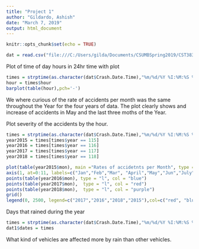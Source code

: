 ```yaml
---
title: "Project 1"
author: "Gildardo, Ashish"
date: "March 7, 2019"
output: html_document
---
```


```r
knitr::opts_chunk$set(echo = TRUE)
```

```r
dat = read.csv("file:///C:/Users/gilda/Documents/CSUMBSpring2019/CST383/Crash_Reporting_-_Drivers_Data.csv")

```

Plot of time of day
hours in 24hr time with plot

```r

times = strptime(as.character(dat$Crash.Date.Time),"%m/%d/%Y %I:%M:%S %p")
hour = times$hour
barplot(table(hour),pch='-')

```

We where curious of the rate of accidents per month was the same throughout the Year for the four years of data. The plot clearly shows and increase of accidents in May and the last three moths of the Year. 

Plot severity of the accidents by the hour. 




```r
times = strptime(as.character(dat$Crash.Date.Time),"%m/%d/%Y %I:%M:%S %p")
year2015 = times[times$year == 115]
year2016 = times[times$year == 116]
year2017 = times[times$year == 117]
year2018 = times[times$year == 118]

plot(table(year2015$mon), main ="Rates of accidetnts per Month", type = "l",xaxt = "n" ,xlab = "Month", ylab = "Number of accidents", ylim = c(1000,2500))
axis(1, at=0:11, labels=c("Jan","Feb","Mar", "April","May","Jun","July","Aug","Sep","Oct","Nov", "Dec"))
points(table(year2016$mon), type = "l", col = "blue")
points(table(year2017$mon),  type = "l", col = "red")
points(table(year2018$mon),  type = "l", col = "purple")
grid()
legend(0, 2500, legend=c("2017","2016","2018","2015"),col=c("red", "blue","purple","black"), lty=c(1,1,1,1), cex=0.8, title ="Year")

```


Days that rained during the year
```r
times = strptime(as.character(dat$Crash.Date.Time),"%m/%d/%Y %I:%M:%S %p")
dat1$dates = times


```

What kind of vehicles are affected more by rain than other vehicles. 
